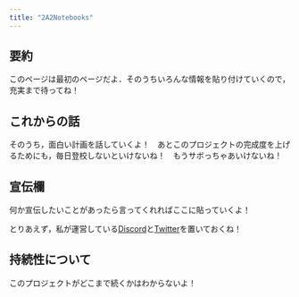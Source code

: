 ```yaml
---
title: "2A2Notebooks"
---
```


## 要約

このページは最初のページだよ．そのうちいろんな情報を貼り付けていくので，充実まで待ってね！

## これからの話

そのうち，面白い計画を話していくよ！　あとこのプロジェクトの完成度を上げるためにも，毎日登校しないといけないね！　もうサボっちゃあいけないね！

## 宣伝欄

何か宣伝したいことがあったら言ってくれればここに貼っていくよ！

とりあえず，私が運営している[Discord](https://discord.gg/gz9UeP2x2r)と[Twitter](https://twitter.com/ShuYohJo)を置いておくね！

::: {.callout-warning}
## 持続性について

このプロジェクトがどこまで続くかはわからないよ！
:::
